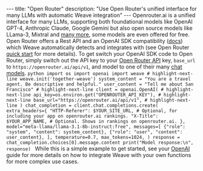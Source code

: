 --- title: "Open Router" description: "Use Open Router's unified interface for many LLMs with automatic Weave integration" --- Openrouter.ai is a unified interface for many LLMs, supporting both foundational models like OpenAI GPT-4, Anthropic Claude, Google Gemini but also open source models like LLama-3, Mixtral and [many more](https://openrouter.ai/models), some models are even offered for free. Open Router offers a Rest API and an OpenAI SDK compatibility ([docs](https://docs.together.ai/docs/openai-api-compatibility)) which Weave automatically detects and integrates with (see Open Router [quick start](https://openrouter.ai/docs/quick-start) for more details). To get switch your OpenAI SDK code to Open Router, simply switch out the API key to your [Open Router API](https://openrouter.ai/docs/api-keys) key, `base_url` to `https://openrouter.ai/api/v1`, and model to one of their many [chat models](https://openrouter.ai/docs/models). ```python import os import openai import weave # highlight-next-line weave.init('together-weave') system_content = "You are a travel agent. Be descriptive and helpful." user_content = "Tell me about San Francisco" # highlight-next-line client = openai.OpenAI( # highlight-next-line api_key=os.environ.get("OPENROUTER_API_KEY"), # highlight-next-line base_url="https://openrouter.ai/api/v1", # highlight-next-line ) chat_completion = client.chat.completions.create( extra_headers={ "HTTP-Referer": $YOUR_SITE_URL, # Optional, for including your app on openrouter.ai rankings. "X-Title": $YOUR_APP_NAME, # Optional. Shows in rankings on openrouter.ai. }, model="meta-llama/llama-3.1-8b-instruct:free", messages=[ {"role": "system", "content": system_content}, {"role": "user", "content": user_content}, ], temperature=0.7, max_tokens=1024, ) response = chat_completion.choices[0].message.content print("Model response:\n", response) ``` While this is a simple example to get started, see your [OpenAI](/guides/integrations/openai#track-your-own-ops) guide for more details on how to integrate Weave with your own functions for more complex use cases.